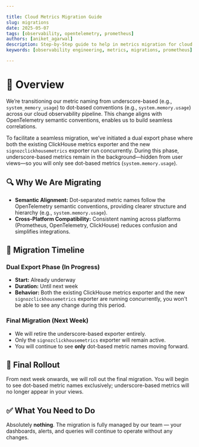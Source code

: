 ```yaml
---

title: Cloud Metrics Migration Guide
slug: migrations
date: 2025-05-07
tags: [observability, opentelemetry, prometheus]
authors: [aniket_agarwal]
description: Step-by-Step guide to help in metrics migration for cloud users
keywords: [observability engineering, metrics, migrations, prometheus]

---
```


# 📌 Overview

We’re transitioning our metric naming from underscore-based (e.g., `system_memory_usage`) to dot-based conventions (e.g., `system.memory.usage`) across our cloud observability pipeline. This change aligns with OpenTelemetry semantic conventions, enables us to build seamless correlations.

To facilitate a seamless migration, we’ve initiated a dual export phase where both the existing ClickHouse metrics exporter and the new `signozclickhousemetrics` exporter run concurrently. During this phase, underscore-based metrics remain in the background—hidden from user views—so you will only see dot-based metrics (`system.memory.usage`).

## 🔍 Why We Are Migrating

- **Semantic Alignment:** Dot-separated metric names follow the OpenTelemetry semantic conventions, providing clearer structure and hierarchy (e.g., `system.memory.usage`).
- **Cross-Platform Compatibility:** Consistent naming across platforms (Prometheus, OpenTelemetry, ClickHouse) reduces confusion and simplifies integrations.

## 📆 Migration Timeline

### Dual Export Phase (In Progress)

- **Start:** Already underway
- **Duration:** Until next week
- **Behavior:** Both the existing ClickHouse metrics exporter and the new `signozclickhousemetrics` exporter are running concurrently, you won't be able to see any change during this period.

### Final Migration (Next Week)

- We will retire the underscore-based exporter entirely.
- Only the `signozclickhousemetrics` exporter will remain active.
- You will continue to see **only** dot-based metric names moving forward.

## 📣 Final Rollout

From next week onwards, we will roll out the final migration. You will begin to see dot-based metric names exclusively; underscore-based metrics will no longer appear in your views.

## ✅ What You Need to Do

Absolutely **nothing**. The migration is fully managed by our team — your dashboards, alerts, and queries will continue to operate without any changes.